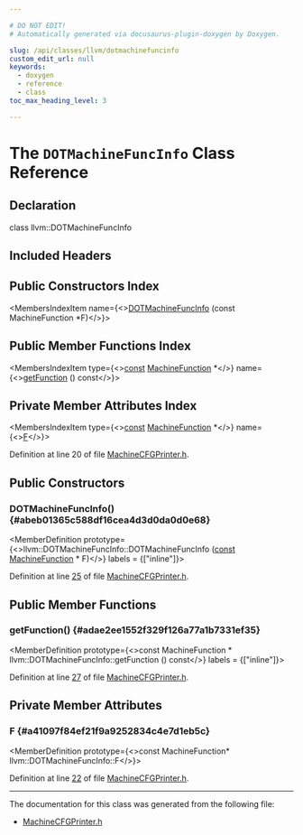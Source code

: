 ```yaml
---

# DO NOT EDIT!
# Automatically generated via docusaurus-plugin-doxygen by Doxygen.

slug: /api/classes/llvm/dotmachinefuncinfo
custom_edit_url: null
keywords:
  - doxygen
  - reference
  - class
toc_max_heading_level: 3

---
```





# The `DOTMachineFuncInfo` Class Reference

<DoxygenPage pluginConfig={pluginConfig}>



## Declaration

<CodeBlock>class llvm::DOTMachineFuncInfo</CodeBlock>

## Included Headers

<IncludesList>
<IncludesListItem
  filePath="llvm/CodeGen/MachineCFGPrinter.h"
  permalink="/docs/api/files/include/include/llvm/include/llvm/codegen/machinecfgprinter-h"
  isLocal="true" />
</IncludesList>

## Public Constructors Index

<MembersIndex>

<MembersIndexItem
  name={<><a href="#abeb01365c588df16cea4d3d0da0d0e68">DOTMachineFuncInfo</a> (const MachineFunction &#42;F)</>}>
</MembersIndexItem>

</MembersIndex>

## Public Member Functions Index

<MembersIndex>

<MembersIndexItem
  type={<><a href="/docs/api/files/lib/lib/target/lib/target/aarch64/aarch64promoteconstant-cpp/#a90f8350fecae261c25be85d38b451bff">const</a> <a href="/docs/api/classes/llvm/machinefunction">MachineFunction</a> &#42;</>}
  name={<><a href="#adae2ee1552f329f126a77a1b7331ef35">getFunction</a> () const</>}>
</MembersIndexItem>

</MembersIndex>

## Private Member Attributes Index

<MembersIndex>

<MembersIndexItem
  type={<><a href="/docs/api/files/lib/lib/target/lib/target/aarch64/aarch64promoteconstant-cpp/#a90f8350fecae261c25be85d38b451bff">const</a> <a href="/docs/api/classes/llvm/machinefunction">MachineFunction</a> &#42;</>}
  name={<><a href="#a41097f84ef21f9a9252834c4e7d1eb5c">F</a></>}>
</MembersIndexItem>

</MembersIndex>


Definition at line 20 of file <a href="/docs/api/files/include/include/llvm/include/llvm/codegen/machinecfgprinter-h">MachineCFGPrinter.h</a>.

<SectionDefinition>

## Public Constructors

### DOTMachineFuncInfo() {#abeb01365c588df16cea4d3d0da0d0e68}

<MemberDefinition
  prototype={<>llvm::DOTMachineFuncInfo::DOTMachineFuncInfo (<a href="/docs/api/files/lib/lib/target/lib/target/aarch64/aarch64promoteconstant-cpp/#a90f8350fecae261c25be85d38b451bff">const</a> <a href="/docs/api/classes/llvm/machinefunction">MachineFunction</a> &#42; F)</>}
  labels = {["inline"]}>

Definition at line <a href="/docs/api/files/include/include/llvm/include/llvm/codegen/machinecfgprinter-h/#l00025">25</a> of file <a href="/docs/api/files/include/include/llvm/include/llvm/codegen/machinecfgprinter-h">MachineCFGPrinter.h</a>.
</MemberDefinition>

</SectionDefinition>

<SectionDefinition>

## Public Member Functions

### getFunction() {#adae2ee1552f329f126a77a1b7331ef35}

<MemberDefinition
  prototype={<>const MachineFunction &#42; llvm::DOTMachineFuncInfo::getFunction () const</>}
  labels = {["inline"]}>

Definition at line <a href="/docs/api/files/include/include/llvm/include/llvm/codegen/machinecfgprinter-h/#l00027">27</a> of file <a href="/docs/api/files/include/include/llvm/include/llvm/codegen/machinecfgprinter-h">MachineCFGPrinter.h</a>.
</MemberDefinition>

</SectionDefinition>

<SectionDefinition>

## Private Member Attributes

### F {#a41097f84ef21f9a9252834c4e7d1eb5c}

<MemberDefinition
  prototype={<>const MachineFunction&#42; llvm::DOTMachineFuncInfo::F</>}>

Definition at line <a href="/docs/api/files/include/include/llvm/include/llvm/codegen/machinecfgprinter-h/#l00022">22</a> of file <a href="/docs/api/files/include/include/llvm/include/llvm/codegen/machinecfgprinter-h">MachineCFGPrinter.h</a>.
</MemberDefinition>

</SectionDefinition>

<hr/>

The documentation for this class was generated from the following file:

<ul>
<li><a href="/docs/api/files/include/include/llvm/include/llvm/codegen/machinecfgprinter-h">MachineCFGPrinter.h</a></li>
</ul>

</DoxygenPage>
